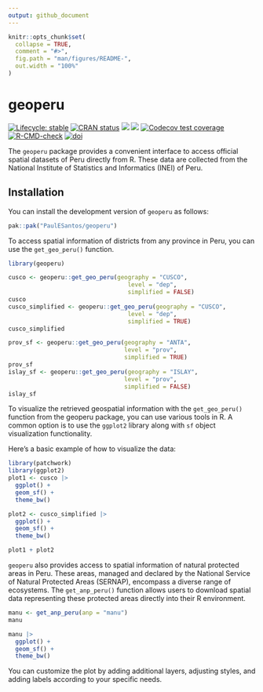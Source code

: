```yaml
---
output: github_document
---
```


<!-- README.md is generated from README.Rmd. Please edit that file -->

```r
knitr::opts_chunk$set(
  collapse = TRUE,
  comment = "#>",
  fig.path = "man/figures/README-",
  out.width = "100%"
)

```

# geoperu

<!-- badges: start -->
[![Lifecycle: stable](https://img.shields.io/badge/lifecycle-stable-blue.svg)](https://lifecycle.r-lib.org/articles/stages.html)
[![CRAN status](https://www.r-pkg.org/badges/version/geoperu)](https://CRAN.R-project.org/package=geoperu)
[![](http://cranlogs.r-pkg.org/badges/grand-total/geoperu?color=green)](https://cran.r-project.org/package=geoperu)
[![](http://cranlogs.r-pkg.org/badges/last-week/geoperu?color=green)](https://cran.r-project.org/package=geoperu)
[![Codecov test coverage](https://codecov.io/gh/PaulESantos/geoperu/branch/main/graph/badge.svg)](https://app.codecov.io/gh/PaulESantos/geoperu?branch=main)
[![R-CMD-check](https://github.com/PaulESantos/geoperu/actions/workflows/R-CMD-check.yaml/badge.svg)](https://github.com/PaulESantos/geoperu/actions/workflows/R-CMD-check.yaml)
[![doi](https://img.shields.io/badge/doi-10.32614/CRAN.package.geoperu-blue.svg)](https://doi.org/10.32614/CRAN.package.geoperu)


<!-- badges: end -->

The `geoperu` package provides a convenient interface to access official spatial datasets of Peru directly from R. These data are collected from the National Institute of Statistics and Informatics (INEI) of Peru.

## Installation

You can install the development version of `geoperu` as follows:

``` r
pak::pak("PaulESantos/geoperu")
```

To access spatial information of districts from any province in Peru, you can use the `get_geo_peru()` function.

```r

library(geoperu)

cusco <- geoperu::get_geo_peru(geography = "CUSCO", 
                                  level = "dep",
                                  simplified = FALSE)
cusco
cusco_simplified <- geoperu::get_geo_peru(geography = "CUSCO", 
                                  level = "dep",
                                  simplified = TRUE)
cusco_simplified

prov_sf <- geoperu::get_geo_peru(geography = "ANTA",
                                 level = "prov", 
                                 simplified = TRUE)
prov_sf
islay_sf <- geoperu::get_geo_peru(geography = "ISLAY",
                                 level = "prov", 
                                 simplified = FALSE)
islay_sf
```

To visualize the retrieved geospatial information with the `get_geo_peru()` function from the geoperu package, you can use various tools in R. A common option is to use the `ggplot2` library along with `sf` object visualization functionality.

Here's a basic example of how to visualize the data:

```r
library(patchwork)
library(ggplot2)
plot1 <- cusco |> 
  ggplot() +
  geom_sf() +
  theme_bw()

plot2 <- cusco_simplified |> 
  ggplot() +
  geom_sf() +
  theme_bw()

plot1 + plot2
```

`geoperu` also provides access to spatial information of natural protected areas in Peru. These areas, managed and declared by the National Service of Natural Protected Areas (SERNAP), encompass a diverse range of ecosystems. The `get_anp_peru()` function allows users to download spatial data representing these protected areas directly into their R environment.


```r
manu <- get_anp_peru(anp = "manu")
manu

manu |> 
  ggplot() +
  geom_sf() +
  theme_bw()

```

You can customize the plot by adding additional layers, adjusting styles, and adding labels according to your specific needs.
